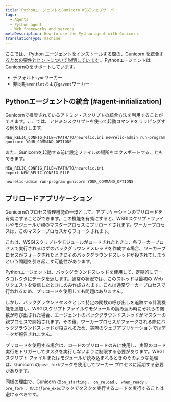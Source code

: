 ```yaml
---
title: PythonエージェントとGunicorn WSGIウェブサーバー
tags:
  - Agents
  - Python agent
  - Web frameworks and servers
metaDescription: How to use the Python agent with Gunicorn.
translationType: machine
---
```


ここでは、 [Python エージェントをインストールする際の、Gunicorn を統合するための要件とヒントについて説明しています](/docs/agents/python-agent/installation-configuration/python-agent-installation) 。PythonエージェントはGunicornのをサポートしています。

* デフォルト`sync`ワーカー
* 非同期`eventlet`および`gevent`ワーカー

## Pythonエージェントの統合 [#agent-initialization]

Gunicornで推奨されているアドミン・スクリプトの統合方法を利用することができます。ここでは、アドミンスクリプトを使って起動コマンドをラッピングする例を紹介します。

```
NEW_RELIC_CONFIG_FILE=/PATH/TO/newrelic.ini newrelic-admin run-program gunicorn YOUR_COMMAND_OPTIONS
```

また、Gunicornを起動する前に設定ファイルの場所をエクスポートすることもできます。

```
NEW_RELIC_CONFIG_FILE=/PATH/TO/newrelic.ini
export NEW_RELIC_CONFIG_FILE

newrelic-admin run-program gunicorn YOUR_COMMAND_OPTIONS
```

## プリロードアプリケーション

Gunicornのプロセス管理機能の一環として、アプリケーションのプリロードを有効にすることができます。この機能を有効にすると、WSGIスクリプトファイルやモジュールが親のマスタープロセスにプリロードされます。ワーカープロセスは、このマスタープロセスからフォークされます。

これは、WSGIスクリプトやモジュールがロードされたときに、各ワーカープロセスで実行されるはずのバックグラウンドスレッドを作成する場合、ワーカープロセスがフォークされたときにそのバックグラウンドスレッドが殺されてしまうという問題を引き起こす可能性があります。

Pythonエージェントは、バックグラウンドスレッドを使用して、定期的にデータコレクタにデータを返します。通常の状況では、このスレッドは最初の Web リクエストを受信したときにのみ作成されます。これは通常ワーカープロセスで行われるため、プリロードを使用しても問題はありません。

しかし、バックグラウンドタスクとして特定の関数の呼び出しを追跡する計測機能を追加し、WSGIスクリプトファイルやモジュールの読み込み時にそれらの関数が呼び出された場合、エージェントのバックグラウンドスレッドがマスターの親プロセスで開始されます。その後、ワーカープロセスがフォークされる際にバックグラウンドスレッドが殺されるため、実際のウェブアプリケーションではデータが報告されません。

プリロードを使用する場合は、コードのプリロードのみに使用し、実際のコード実行をトリガーしてタスクを実行しないように制限する必要があります。WSGI スクリプト ファイルまたはモジュールが読み込まれるときのそのような処理は、Gunicorn の`post_fork`フックを使用してワーカー プロセスに延期する必要があります。

同様の理由で、Gunicorn の`on_starting` 、 `on_reload` 、 `when_ready` 、 `pre_fork` 、および`pre_exec`フックでタスクを実行するコードを実行することは避けるべきです。